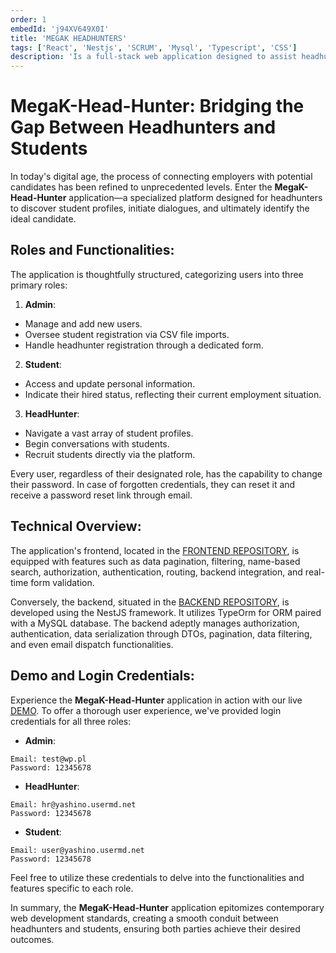 ```yaml
---
order: 1
embedId: 'j94XV649X0I'
title: 'MEGAK HEADHUNTERS'
tags: ['React', 'Nestjs', 'SCRUM', 'Mysql', 'Typescript', 'CSS']
description: 'Is a full-stack web application designed to assist headhunters in browsing student profiles, initiating conversations, and hiring potential candidates. Developed as part of the MegaK course, the application segregates users into three roles: Admin, Student, and HeadHunter, each offering distinct functionalities.'
---
```


# MegaK-Head-Hunter: Bridging the Gap Between Headhunters and Students

In today's digital age, the process of connecting employers with potential candidates has been refined to unprecedented levels. Enter the **MegaK-Head-Hunter** application—a specialized platform designed for headhunters to discover student profiles, initiate dialogues, and ultimately identify the ideal candidate.

## Roles and Functionalities:

The application is thoughtfully structured, categorizing users into three primary roles:

1. **Admin**:

- Manage and add new users.
- Oversee student registration via CSV file imports.
- Handle headhunter registration through a dedicated form.

2. **Student**:

- Access and update personal information.
- Indicate their hired status, reflecting their current employment situation.

3. **HeadHunter**:

- Navigate a vast array of student profiles.
- Begin conversations with students.
- Recruit students directly via the platform.

Every user, regardless of their designated role, has the capability to change their password. In case of forgotten credentials, they can reset it and receive a password reset link through email.

## Technical Overview:

The application's frontend, located in the [FRONTEND REPOSITORY](https://github.com/xyashino/MegaK-Head-Hunter-Front), is equipped with features such as data pagination, filtering, name-based search, authorization, authentication, routing, backend integration, and real-time form validation.

Conversely, the backend, situated in the [BACKEND REPOSITORY](https://github.com/xyashino/MegaK-Head-Hunter-BACK), is developed using the NestJS framework. It utilizes TypeOrm for ORM paired with a MySQL database. The backend adeptly manages authorization, authentication, data serialization through DTOs, pagination, data filtering, and even email dispatch functionalities.

## Demo and Login Credentials:

Experience the **MegaK-Head-Hunter** application in action with our live [DEMO](https://megak.yashino.live/login). To offer a thorough user experience, we've provided login credentials for all three roles:

- **Admin**:

```
Email: test@wp.pl
Password: 12345678
```

- **HeadHunter**:

```
Email: hr@yashino.usermd.net
Password: 12345678
```

- **Student**:

```
Email: user@yashino.usermd.net
Password: 12345678
```

Feel free to utilize these credentials to delve into the functionalities and features specific to each role.

In summary, the **MegaK-Head-Hunter** application epitomizes contemporary web development standards, creating a smooth conduit between headhunters and students, ensuring both parties achieve their desired outcomes.
